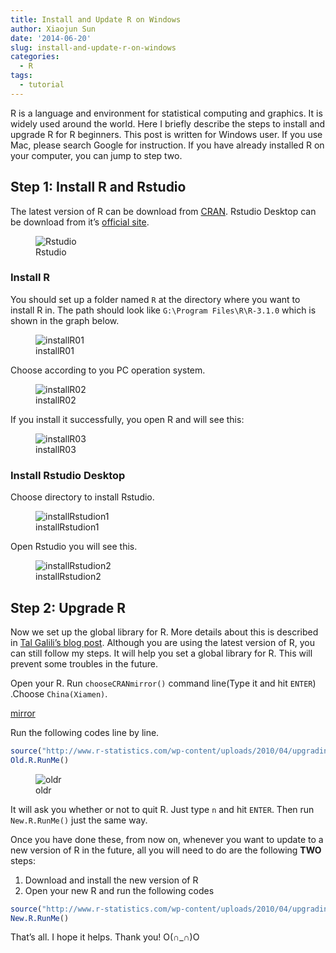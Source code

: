 ```yaml
---
title: Install and Update R on Windows
author: Xiaojun Sun
date: '2014-06-20'
slug: install-and-update-r-on-windows
categories:
  - R
tags:
  - tutorial
---
```


R is a language and environment for statistical computing and graphics. It is widely used around the world. Here I briefly describe the steps to install and upgrade R for R beginners. This post is written for Windows user. If you use Mac, please search Google for instruction. If you have already installed R on your computer, you can jump to step two.

## Step 1: Install R and Rstudio

The latest version of R can be download from [CRAN][2]. Rstudio Desktop can be download from it's [official site][3]. 

![Rstudio](http://i.imgbox.com/IHpsi4Gn.png "Download Rstudio")

### Install R

You should set up a folder named `R` at the directory where you want to install R in. The path should look like `G:\Program Files\R\R-3.1.0` which is shown in the graph below.

![installR01](http://i.imgbox.com/IRTRIvg5.jpg "Choose directory to install R")

Choose according to you PC operation system.

![installR02](http://i.imgbox.com/fo9YGrzg.jpg "Choose according to you PC system")

If you install it successfully, you open R and will see this:

![installR03](http://i.imgbox.com/5aw3DW4B.jpg "R windows") 

### Install Rstudio Desktop

Choose directory to install Rstudio.

![installRstudion1](http://i.imgbox.com/exN40Tst.jpg "Choose directory to install Rstudio")

Open Rstudio you will see this.

![installRstudion2](http://i.imgbox.com/W5BWO12s.jpg "Rstudio Interface")


## Step 2: Upgrade R

Now we set up the global library for R. More details about this is described in [Tal Galili's blog post][1]. Although you are using the latest version of R, you can still follow my steps. It will help you set a global library for R. This will prevent some troubles in the future.

Open your R. Run `chooseCRANmirror()` command line(Type it and hit `ENTER`) .Choose `China(Xiamen)`.

[mirror](http://i.imgbox.com/nMC12nzx.jpg "Choose Mirror")

Run the following codes line by line.

```r
source("http://www.r-statistics.com/wp-content/uploads/2010/04/upgrading-R-on-windows.r.txt")
Old.R.RunMe()
```


![oldr](http://i.imgbox.com/yn5SmnIH.jpg "Set global lib")

It will ask you whether or not to quit R. Just type `n` and hit `ENTER`. Then run `New.R.RunMe()` just the same way.


Once you have done these, from now on, whenever you want to update to a new version of R in the future, all you will need to do are the following **TWO** steps:

1. Download and install the new version of R
2. Open your new R and run the following codes

```r
source("http://www.r-statistics.com/wp-content/uploads/2010/04/upgrading-R-on-windows.r.txt")
New.R.RunMe()
```


That's all. I hope it helps. Thank you! O(∩_∩)O



[1]: http://www.r-statistics.com/2010/04/changing-your-r-upgrading-strategy-and-the-r-code-to-do-it-on-windows/
[2]: http://mirrors.xmu.edu.cn/CRAN/
[3]: http://www.rstudio.com/products/rstudio/download/
